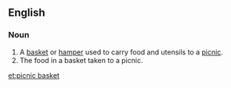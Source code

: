 ==English==

===Noun===
{{en-noun}}

#A [[basket]] or [[hamper]] used to carry food and utensils to a [[picnic]].
#The food in a basket taken to a picnic.

[[et:picnic basket]]